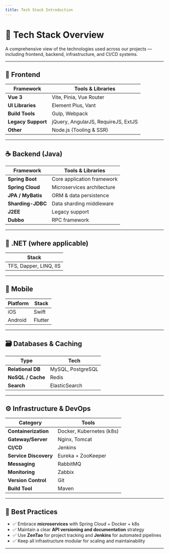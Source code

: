 ---
title: Tech Stack Introduction
---

# 🧱 Tech Stack Overview

A comprehensive view of the technologies used across our projects — including frontend, backend, infrastructure, and CI/CD systems.

---

## 🎨 Frontend

| Framework | Tools & Libraries |
|-----------|--------------------|
| **Vue 3** | Vite, Pinia, Vue Router |
| **UI Libraries** | Element Plus, Vant |
| **Build Tools** | Gulp, Webpack |
| **Legacy Support** | jQuery, AngularJS, RequireJS, ExtJS |
| **Other** | Node.js (Tooling & SSR)

---

## ☕ Backend (Java)

| Framework | Tools & Libraries |
|-----------|--------------------|
| **Spring Boot** | Core application framework |
| **Spring Cloud** | Microservices architecture |
| **JPA / MyBatis** | ORM & data persistence |
| **Sharding-JDBC** | Data sharding middleware |
| **J2EE** | Legacy support |
| **Dubbo** | RPC framework |

---

## 🧩 .NET (where applicable)

| Stack |
|-------|
| TFS, Dapper, LINQ, IIS |

---

## 📱 Mobile

| Platform | Stack |
|----------|-------|
| iOS      | Swift |
| Android  | Flutter |

---

## 🗃️ Databases & Caching

| Type         | Tech |
|--------------|------|
| **Relational DB** | MySQL, PostgreSQL |
| **NoSQL / Cache** | Redis |
| **Search** | ElasticSearch |

---

## ⚙️ Infrastructure & DevOps

| Category | Tools |
|----------|-------|
| **Containerization** | Docker, Kubernetes (k8s) |
| **Gateway/Server** | Nginx, Tomcat |
| **CI/CD** | Jenkins |
| **Service Discovery** | Eureka + ZooKeeper |
| **Messaging** | RabbitMQ |
| **Monitoring** | Zabbix |
| **Version Control** | Git |
| **Build Tool** | Maven |

---

## 🧭 Best Practices

- ✅ Embrace **microservices** with Spring Cloud + Docker + k8s
- ✅ Maintain a clear **API versioning and documentation** strategy
- ✅ Use **ZenTao** for project tracking and **Jenkins** for automated pipelines
- ✅ Keep all infrastructure modular for scaling and maintainability

---
